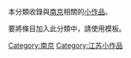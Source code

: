 {{hiddencat}}
本分類收錄與[[南京|南京]]相關的[[Wikipedia:小作品|小作品]]。

要將條目加入此分類中，請使用'''{{tl|Nanjing_stub}}'''模板。

[[Category:南京|Category:南京]]
[[Category:江苏小作品|Category:江苏小作品]]